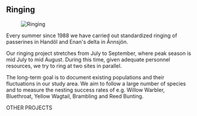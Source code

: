 
## Ringing

<Figure caption="Ringing. Photo Mikael Carlsson">
  <Image alt="Ringing" src="/images/ringing_mikael-carlsson.jpg" />
</Figure>

Every summer since 1988 we have carried out standardized ringing of passerines in Handöl and Enan's delta in Ånnsjön.

Our ringing project stretches from July to September, where peak season is mid July to mid August. During this time, given adequate personnel resources, we try to ring at two sites in parallel.

The long-term goal is to document existing populations and their fluctuations in our study area. We aim to follow a large number of species and to measure the nesting success rates of e.g. Willow Warbler, Bluethroat, Yellow Wagtail, Brambling and Reed Bunting.

<VolunteerCollapsible expanded id="ringing">
  <Requirements />
</VolunteerCollapsible>

<Divider>OTHER PROJECTS</Divider>

<ProjectsGrid exclude="ringing" />
